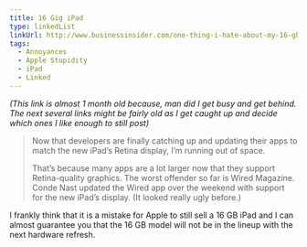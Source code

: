 ```yaml
---
title: 16 Gig iPad
type: linkedList
linkUrl: http://www.businessinsider.com/one-thing-i-hate-about-my-16-gb-ipad-2012-3
tags:
  - Annoyances
  - Apple Stupidity
  - iPad
  - Linked
---
```


_(This link is almost 1 month old because, man did I get busy and get behind. The next several links might be fairly old as I get caught up and decide which ones I like enough to still post)_

> Now that developers are finally catching up and updating their apps to match the new iPad’s Retina display, I’m running out of space.
> 
> That’s because many apps are a lot larger now that they support Retina-quality graphics. The worst offender so far is Wired Magazine. Conde Nast updated the Wired app over the weekend with support for the new iPad’s display. (It looked really ugly before.)

I frankly think that it is a mistake for Apple to still sell a 16 GB iPad and I can almost guarantee you that the 16 GB model will not be in the lineup with the next hardware refresh.

